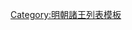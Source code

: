 {{ming|title=明朝崇仁國諸王|ed=崇仁國|head=[[正德 (明朝)|正德]]元年（[[1506年]]）封。|
{{ming/title}}
{{ming/list|崇仁王|[[朱厚炫]]|朱祐檳、嫡二子|[[1506年]]—[[1557年]]|正德元年封，[[嘉靖]]三十六年進封。郡爵不再襲。}}
{{ming/list|崇仁長子|[[朱載增 (明益王)|朱載增]]|朱厚炫、嫡一子|追封|嘉靖八年封崇仁長子。二十五年卒。}}
}}<noinclude>
[[Category:明朝諸王列表模板]]
</noinclude>